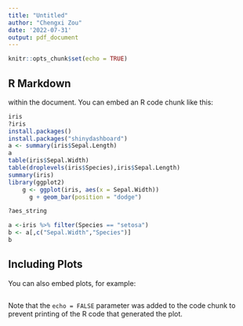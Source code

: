 ```yaml
---
title: "Untitled"
author: "Chengxi Zou"
date: '2022-07-31'
output: pdf_document
---
```


```r
knitr::opts_chunk$set(echo = TRUE)
```

## R Markdown

within the document. You can embed an R code chunk like this:

```r
iris
?iris
install.packages()
install.packages("shinydashboard")
a <- summary(iris$Sepal.Length)
a
table(iris$Sepal.Width)
table(droplevels(iris$Species),iris$Sepal.Length)
summary(iris)
library(ggplot2)
    g <- ggplot(iris, aes(x = Sepal.Width))
      g + geom_bar(position = "dodge")

?aes_string

a <-iris %>% filter(Species == "setosa")
b <- a[,c("Sepal.Width","Species")]
b
```

## Including Plots

You can also embed plots, for example:

```r

```

Note that the `echo = FALSE` parameter was added to the code chunk to prevent printing of the R code that generated the plot.
